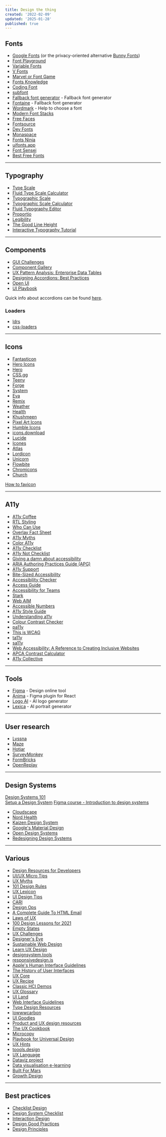 ```yaml
---
title: Design the thing
created: '2022-02-09'
updated: '2025-01-28'
published: true
---
```


## Fonts

- [Google Fonts](https://fonts.google.com) (or the privacy-oriented alternative [Bunny Fonts](https://fonts.bunny.net))
- [Font Playground](https://play.typedetail.com)
- [Variable Fonts](https://variablefonts.io)
- [V Fonts](https://v-fonts.com)
- [Marvel or Font Game](https://marvel-or-font.web.app)
- [Fonts Knowledge](https://fonts.google.com/knowledge)
- [Coding Font](https://www.codingfont.com)
- [subfont](https://github.com/Munter/subfont)
- [Fallback font generator](https://screenspan.net/fallback) - Fallback font generator
- [Fontaine](https://github.com/unjs/fontaine) - Fallback font generator
- [Wordmark](https://wordmark.it) - Help to choose a font
- [Modern Font Stacks](https://modernfontstacks.com)
- [Free Faces](https://www.freefaces.gallery)
- [Fontsource](https://fontsource.org)
- [Dev Fonts](https://devfonts.gafi.dev)
- [Monaspace](https://monaspace.githubnext.com)
- [Fonts Ninja](https://fonts.ninja)
- [uifonts.app](https://www.uifonts.app)
- [Font Sensei](https://fontsensei.com)
- [Best Free Fonts](https://bestfreefonts.com)

---

## Typography

- [Type Scale](https://typescale.com)
- [Fluid Type Scale Calculator](https://www.fluid-type-scale.com)
- [Typographic Scale](https://spencermortensen.com/articles/typographic-scale)
- [Typographic Scale Calculator](https://www.layoutgridcalculator.com/type-scale)
- [Fluid Typography Editor](https://modern-fluid-typography.vercel.app)
- [Proportio](https://proportio.app)
- [Legibility](https://legible-typography.com/en)
- [The Good Line Height](https://www.thegoodlineheight.com)
- [Interactive Typography Tutorial](https://learnui.design/tools/typography-tutorial.html)

---

## Components

- [GUI Challenges](https://web.dev/shows/gui-challenges)
- [Component Gallery](https://component.gallery)
- [UX Pattern Analysis: Enterprise Data Tables](https://www.pencilandpaper.io/articles/ux-pattern-analysis-enterprise-data-tables)
- [Designing Accordions: Best Practices](https://blog.prototypr.io/designing-the-accordion-best-practices-3c1bd54bf26e)
- [Open UI](https://open-ui.org)
- [UI Playbook](https://uiplaybook.dev)

Quick info about accordions can be found [here](https://uxdesign.cc/ui-cheat-sheet-accordions-3e88f0d4dfee).

### Loaders

- [ldrs](https://uiball.com/ldrs)
- [css-loaders](https://css-loaders.com)

---

## Icons

- [Fantasticon](https://github.com/tancredi/fantasticon)
- [Hero Icons](https://heroicons.dev)
- [Hero](https://heroicons.com)
- [CSS.gg](https://github.com/astrit/css.gg)
- [Teeny](https://teenyicons.com)
- [Forge](https://icons.theforgesmith.com)
- [System](https://systemuicons.com)
- [Eva](https://akveo.github.io/eva-icons)
- [Remix](https://remixicon.com)
- [Weather](https://erikflowers.github.io/weather-icons)
- [Health](https://healthicons.org)
- [Khushmeen](https://khushmeen.com/icons.html)
- [Pixel Art Icons](https://pixelarticons.com)
- [Humble Icons](https://humbleicons.com)
- [icons.download](https://icons.download)
- [Lucide](https://lucide.dev)
- [Icones](https://icones.js.org)
- [Atlas](https://github.com/Vectopus/Atlas-icons-font)
- [Lordicon](https://lordicon.com)
- [Unicorn](https://unicornicons.com)
- [Flowbite](https://flowbite.com/icons)
- [Chromicons](https://lifeomic.github.io/chromicons.com)
- [Church](https://icons.church)

[How to favicon](https://evilmartians.com/chronicles/how-to-favicon-in-2021-six-files-that-fit-most-needs)

---

## A11y

- [A11y Coffee](https://a11y.coffee)
- [RTL Styling](https://rtlstyling.com)
- [Who Can Use](https://whocanuse.com)
- [Overlay Fact Sheet](https://overlayfactsheet.com)
- [A11y Myths](https://a11ymyths.com)
- [Color A11y](https://stephaniewalter.design/blog/color-accessibility-tools-resources-to-design-inclusive-products)
- [A11y Checklist](https://www.a11yproject.com/checklist)
- [A11y Not Checklist](https://not-checklist.intopia.digital)
- [Giving a damn about accessibility](https://www.accessibility.uxdesign.cc)
- [ARIA Authoring Practices Guide (APG)](https://www.w3.org/WAI/ARIA/apg/patterns)
- [A11y Support](https://a11ysupport.io)
- [Bite-Sized Accessibility](https://bite-sized-a11y.com)
- [Accessibility Checker](https://www.accessibilitychecker.org)
- [Access Guide](https://www.accessguide.io)
- [Accessibility for Teams](https://digital.gov/guides/accessibility-for-teams)
- [Stark](https://www.getstark.co)
- [Web AIM](https://webaim.org)
- [Accessible Numbers](https://accessiblenumbers.com)
- [A11y Style Guide](https://a11y-style-guide.com/style-guide)
- [Understanding a11y](https://www.understandingaccessibility.com)
- [Colour Contrast Checker](https://colourcontrast.cc)
- [pa11y](https://github.com/pa11y/pa11y)
- [This is WCAG](https://thisiswcag.com)
- [ta11y](https://www.ta11y.org)
- [sa11y](https://github.com/ryersondmp/sa11y)
- [Web Accessibility: A Reference to Creating Inclusive Websites](https://stackdiary.com/web-accessibility)
- [APCA Contrast Calculator](https://www.myndex.com/APCA)
- [A11y Collective](https://www.a11y-collective.com)

---

## Tools

- [Figma](https://www.figma.com) - Design online tool
- [Anima](https://www.animaapp.com/figma) - Figma plugin for React
- [Logo AI](https://www.logoai.com) - AI logo generator
- [Lexica](https://lexica.art) - AI portrait generator

---

## User research

- [Lyssna](https://www.lyssna.com/)
- [Maze](https://maze.co)
- [Hotjar](https://www.hotjar.com)
- [SurveyMonkey](https://www.surveymonkey.com)
- [FormBricks](https://formbricks.com)
- [OpenReplay](https://openreplay.com)

---

## Design Systems

[Design Systems 101](https://www.nngroup.com/articles/design-systems-101)  
[Setup a Design System](https://thedesignsystem.guide)
[Figma course - Introduction to design systems](https://help.figma.com/hc/en-us/articles/14552901442839-Overview-Introduction-to-design-systems)

- [Cloudscape](https://cloudscape.design)
- [Nord Health](https://nordhealth.design)
- [Kaizen Design System](https://cultureamp.design)
- [Google's Material Design](https://m3.material.io)
- [Open Design Systems](https://www.designsystems.com/open-design-systems)
- [Redesigning Design Systems](https://redesigningdesign.systems/component-process/getting-started.html)

---

## Various

- [Design Resources for Developers](https://github.com/bradtraversy/design-resources-for-developers)
- [UI/UX Micro Tips](https://uxdesign.cc/ui-ux-micro-tips-the-ultimate-collection-a07d56c9e98)
- [UX Myths](https://uxmyths.com)
- [101 Design Rules](https://www.wearecollins.com/ideas/101-design-rules)
- [UX Lexicon](https://www.curiositytank.com/ux-lexicon)
- [UI Design Tips](https://www.uidesign.tips/ui-tips)
- [CARI](https://cari.institute)
- [Design Ops](https://www.nngroup.com/articles/design-ops-study-guide)
- [A Complete Guide To HTML Email](https://www.smashingmagazine.com/2021/04/complete-guide-html-email-templates-tools)
- [Laws of UX](https://lawsofux.com)
- [100 Design Lessons for 2021](https://trends.uxdesign.cc)
- [Empty States](https://emptystat.es)
- [UX Challenges](https://uxtools.co/challenges)
- [Designer's Eye](https://avark.agency/designers-eye)
- [Sustainable Web Design](https://sustainablewebdesign.org)
- [Learn UX Design](https://start.uxdesign.cc)
- [designsystem.tools](https://www.designsystem.tools)
- [responsivedesign.is](https://responsivedesign.is)
- [Apple's Human Interface Guidelines](https://developer.apple.com/design/human-interface-guidelines/guidelines/overview)
- [The History of User Interfaces](https://history.user-interface.io)
- [UX Core](https://keepsimple.io/uxcore)
- [UX Recipe](https://uxrecipe.github.io)
- [Classic HCI Demos](https://jackrusher.com/classic-ux)
- [UX Glossary](https://builtformars.com/ux-glossary)
- [UI Land](https://ui.land)
- [Web Interface Guidelines](https://rauno.me/interfaces)
- [Type Design Resources](https://typedesignresources.com)
- [lowwwcarbon](https://lowwwcarbon.com)
- [UI Goodies](https://uigoodies.com)
- [Product and UX design resources](https://www.degreeless.design)
- [The UX Cookbook](https://theuxcookbook.com)
- [Microcopy](https://www.microcopy.me)
- [Playbook for Universal Design](https://universaldesignguide.com)
- [UX Hints](https://uxhints.com)
- [toools.design](https://www.toools.design)
- [UX Language](https://www.uxlanguage.com)
- [Dataviz project](https://datavizproject.com)
- [Data visualisation e-learning](https://analysisfunction.civilservice.gov.uk/support/communicating-analysis/introduction-to-data-visualisation-e-learning/)
- [Built For Mars](https://builtformars.com/)
- [Growth Design](https://growth.design/)

---

## Best practices

- [Checklist Design](https://www.checklist.design)
- [Design System Checklist](https://www.designsystemchecklist.com)
- [Interaction Design](https://ixdchecklist.com)
- [Design Good Practices](https://goodpractices.design)
- [Design Principles](https://principles.design)
